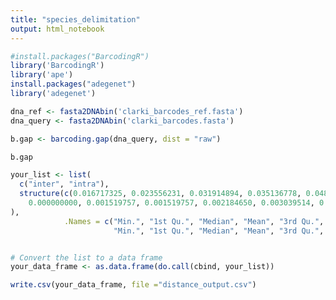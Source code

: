 ```yaml
---
title: "species_delimitation"
output: html_notebook
---
```



```r
#install.packages("BarcodingR")
library('BarcodingR')
library('ape')
install.packages("adegenet")
library('adegenet')

dna_ref <- fasta2DNAbin('clarki_barcodes_ref.fasta')
dna_query <- fasta2DNAbin('clarki_barcodes.fasta')

b.gap <- barcoding.gap(dna_query, dist = "raw")

b.gap

your_list <- list(
  c("inter", "intra"),
  structure(c(0.016717325, 0.023556231, 0.031914894, 0.035136778, 0.048632219, 0.056231003, 
    0.000000000, 0.001519757, 0.001519757, 0.002184650, 0.003039514, 0.006079027)
),
            .Names = c("Min.", "1st Qu.", "Median", "Mean", "3rd Qu.", "Max.", 
                       "Min.", "1st Qu.", "Median", "Mean", "3rd Qu.", "Max."))


# Convert the list to a data frame
your_data_frame <- as.data.frame(do.call(cbind, your_list))

write.csv(your_data_frame, file ="distance_output.csv")
```

